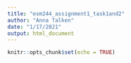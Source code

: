 ```yaml
---
title: "esm244_assignment1_task1and2"
author: "Anna Talken"
date: "1/17/2021"
output: html_document
---
```


```r
knitr::opts_chunk$set(echo = TRUE)
```

